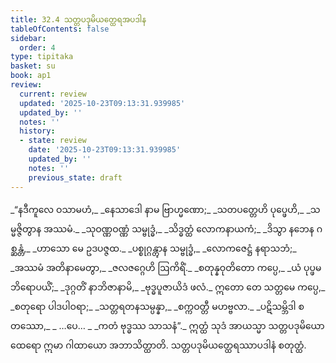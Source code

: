 ```yaml
---
title: 32.4 သတ္တပဒုမိယတ္ထေရအပဒါန
tableOfContents: false
sidebar:
  order: 4
type: tipitaka
basket: su
book: ap1
review:
  current: review
  updated: '2025-10-23T09:13:31.939985'
  updated_by: ''
  notes: ''
  history:
  - state: review
    date: '2025-10-23T09:13:31.939985'
    updated_by: ''
    notes: ''
    previous_state: draft
---
```



<ReviewStatus review={frontmatter.review} showDetails={true} />

<HypothesisAnnotation frontmatter={frontmatter} />

<DynamicBreadcrumb />

<Division number="14" book="ap1" e="ch" v="20" p="289">

<Paragraph number="3525" type="verses" book="ap1">
_“နဒီကူလေ ဝသာမဟံ,_  
_နေသာဒေါ နာမ ဗြာဟ္မဏော;_  
_သတပတ္တေဟိ ပုပ္ဖေဟိ,_  
_သမ္မဇ္ဇိတွာန အဿမံ._  

</Paragraph>

</Division>
<Division number="15" book="ap1" e="ch" v="20" p="289">

<Paragraph number="3526" type="verses" book="ap1">
_သုဝဏ္ဏဝဏ္ဏံ သမ္ဗုဒ္ဓံ,_  
_သိဒ္ဓတ္ထံ လောကနာယကံ;_  
_ဒိသွာ နဘေန ဂစ္ဆန္တံ,_  
_ဟာသော မေ ဥဒပဇ္ဇထ._  

</Paragraph>

</Division>
<Division number="16" book="ap1" e="ch" v="20" p="289">

<Paragraph number="3527" type="verses" book="ap1">
_ပစ္စုဂ္ဂန္တွာန သမ္ဗုဒ္ဓံ,_  
_လောကဇေဋ္ဌံ နရာသဘံ;_  
_အဿမံ အတိနာမေတွာ,_  
_ဇလဇဂ္ဂေဟိ ဩကိရိံ._  

</Paragraph>

</Division>
<Division number="17" book="ap1" e="ch" v="20" p="289">

<Paragraph number="3528" type="verses" book="ap1">
_စတုန္နဝုတိတော ကပ္ပေ,_  
_ယံ ပုပ္ဖမဘိရောပယိံ;_  
_ဒုဂ္ဂတိံ နာဘိဇာနာမိ,_  
_ဗုဒ္ဓပူဇာယိဒံ ဖလံ._  

</Paragraph>

</Division>
<Division number="18" book="ap1" e="ch" v="20" p="289">

<Paragraph number="3529" type="verses" book="ap1">
ဣတော တေ သတ္တမေ ကပ္ပေ,_  
_စတုရော ပါဒပါဝရာ;_  
_သတ္တရတနသမ္ပန္နာ,_  
_စက္ကဝတ္တီ မဟဗ္ဗလာ._  

</Paragraph>

</Division>
<Division number="19" book="ap1" e="ch" v="20" p="290">

<Paragraph number="3530" type="verses" book="ap1">
_ပဋိသမ္ဘိဒါ စတဿော,_  
_ …ပေ… _  
_ကတံ ဗုဒ္ဓဿ သာသနံ”._  

</Paragraph>

<Paragraph number="3531" book="ap1">
ဣတ္ထံ သုဒံ အာယသ္မာ သတ္တပဒုမိယော ထေရော ဣမာ ဂါထာယော အဘာသိတ္ထာတိ.

</Paragraph>
</Division>

<Paragraph number="3532" type="center" book="ap1">
သတ္တပဒုမိယတ္ထေရဿာပဒါနံ စတုတ္ထံ.
</Paragraph>
